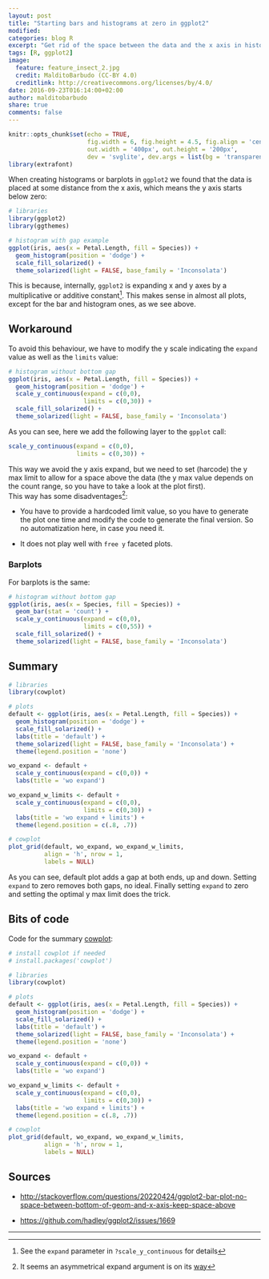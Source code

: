 ```yaml
---
layout: post
title: "Starting bars and histograms at zero in ggplot2"
modified:
categories: blog R
excerpt: "Get rid of the space between the data and the x axis in histograms and barplots created with ggplot2"
tags: [R, ggplot2]
image:
  feature: feature_insect_2.jpg
  credit: MalditoBarbudo (CC-BY 4.0)
  creditlink: http://creativecommons.org/licenses/by/4.0/
date: 2016-09-23T016:14:00+02:00
author: malditobarbudo
share: true
comments: false
---
```


```r
knitr::opts_chunk$set(echo = TRUE,
                      fig.width = 6, fig.height = 4.5, fig.align = 'center',
                      out.width = '400px', out.height = '200px',
                      dev = 'svglite', dev.args = list(bg = 'transparent'))
library(extrafont)
```

When creating histograms or barplots in `ggplot2` we found that the data is 
placed at some distance from the x axis, which means the y axis starts below zero:

```r
# libraries
library(ggplot2)
library(ggthemes)

# histogram with gap example
ggplot(iris, aes(x = Petal.Length, fill = Species)) +
  geom_histogram(position = 'dodge') +
  scale_fill_solarized() +
  theme_solarized(light = FALSE, base_family = 'Inconsolata')
```

This is because, internally, `ggplot2` is expanding x and y axes by a
multiplicative or additive constant[^2]. This makes sense in almost all plots,
except for the bar and histogram ones, as we see above.  

[^2]: See the `expand` parameter in `?scale_y_continuous` for details

## Workaround

To avoid this behaviour, we have to modify the y scale indicating the `expand`
value as well as the `limits` value:

```r
# histogram without bottom gap
ggplot(iris, aes(x = Petal.Length, fill = Species)) +
  geom_histogram(position = 'dodge') +
  scale_y_continuous(expand = c(0,0),
                     limits = c(0,30)) +
  scale_fill_solarized() +
  theme_solarized(light = FALSE, base_family = 'Inconsolata')
```

As you can see, here we add the following layer to the `gpplot` call:

```r
scale_y_continuous(expand = c(0,0),
                   limits = c(0,30)) +
```

This way we avoid the y axis expand, but we need to set (harcode) the y max
limit to allow for a space above the data (the y max value depends on the count
range, so you have to take a look at the plot first).  
This way has some disadventages[^a]:

[^a]: It seems an asymmetrical expand argument is on its [way](https://github.com/hadley/ggplot2/issues/1669)

  + You have to provide a hardcoded limit value, so you have to generate the plot
    one time and modify the code to generate the final version. So no
    automatization here, in case you need it.
  
  + It does not play well with `free y` faceted plots.

### Barplots

For barplots is the same:

```r
# histogram without bottom gap
ggplot(iris, aes(x = Species, fill = Species)) +
  geom_bar(stat = 'count') +
  scale_y_continuous(expand = c(0,0),
                     limits = c(0,55)) +
  scale_fill_solarized() +
  theme_solarized(light = FALSE, base_family = 'Inconsolata')
```


## Summary

```r
# libraries
library(cowplot)

# plots
default <- ggplot(iris, aes(x = Petal.Length, fill = Species)) +
  geom_histogram(position = 'dodge') +
  scale_fill_solarized() +
  labs(title = 'default') +
  theme_solarized(light = FALSE, base_family = 'Inconsolata') +
  theme(legend.position = 'none')

wo_expand <- default +
  scale_y_continuous(expand = c(0,0)) +
  labs(title = 'wo expand')

wo_expand_w_limits <- default +
  scale_y_continuous(expand = c(0,0),
                     limits = c(0,30)) +
  labs(title = 'wo expand + limits') +
  theme(legend.position = c(.8, .7))

# cowplot
plot_grid(default, wo_expand, wo_expand_w_limits,
          align = 'h', nrow = 1,
          labels = NULL)
```

As you can see, default plot adds a gap at both ends, up and down. Setting
`expand` to zero removes both gaps, no ideal. Finally setting `expand` to zero and
setting the optimal y max limit does the trick.

## Bits of code

Code for the summary
[cowplot](https://cran.r-project.org/web/packages/cowplot/index.html):

```r
# install cowplot if needed
# install.packages('cowplot')

# libraries
library(cowplot)

# plots
default <- ggplot(iris, aes(x = Petal.Length, fill = Species)) +
  geom_histogram(position = 'dodge') +
  scale_fill_solarized() +
  labs(title = 'default') +
  theme_solarized(light = FALSE, base_family = 'Inconsolata') +
  theme(legend.position = 'none')

wo_expand <- default +
  scale_y_continuous(expand = c(0,0)) +
  labs(title = 'wo expand')

wo_expand_w_limits <- default +
  scale_y_continuous(expand = c(0,0),
                     limits = c(0,30)) +
  labs(title = 'wo expand + limits') +
  theme(legend.position = c(.8, .7))

# cowplot
plot_grid(default, wo_expand, wo_expand_w_limits,
          align = 'h', nrow = 1,
          labels = NULL)
```

## Sources

  + [http://stackoverflow.com/questions/20220424/ggplot2-bar-plot-no-space-between-bottom-of-geom-and-x-axis-keep-space-above](http://stackoverflow.com/questions/20220424/ggplot2-bar-plot-no-space-between-bottom-of-geom-and-x-axis-keep-space-above)

  + [https://github.com/hadley/ggplot2/issues/1669](https://github.com/hadley/ggplot2/issues/1669)

***
